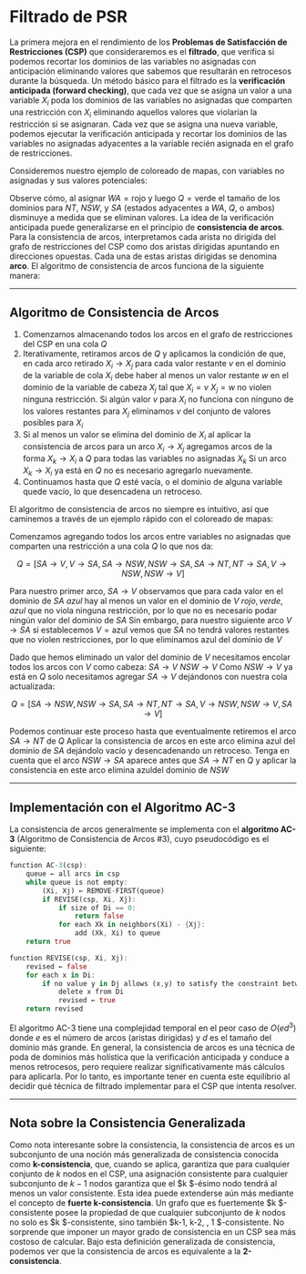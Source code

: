 # Filtrado de PSR

La primera mejora en el rendimiento de los **Problemas de Satisfacción de Restricciones (CSP)** que consideraremos es el **filtrado**, que verifica si podemos recortar los dominios de las variables no asignadas con anticipación eliminando valores que sabemos que resultarán en retrocesos durante la búsqueda. Un método básico para el filtrado es la **verificación anticipada (forward checking)**, que cada vez que se asigna un valor a una variable $X_i$ poda los dominios de las variables no asignadas que comparten una restricción con $X_i$ eliminando aquellos valores que violarían la restricción si se asignaran. Cada vez que se asigna una nueva variable, podemos ejecutar la verificación anticipada y recortar los dominios de las variables no asignadas adyacentes a la variable recién asignada en el grafo de restricciones.

Consideremos nuestro ejemplo de coloreado de mapas, con variables no asignadas y sus valores potenciales:

Observe cómo, al asignar $WA = \text{rojo}$ y luego $Q = \text{verde}$ el tamaño de los dominios para $NT$, $NSW$, y $SA$ (estados adyacentes a $WA$, $Q$, o ambos) disminuye a medida que se eliminan valores. La idea de la verificación anticipada puede generalizarse en el principio de **consistencia de arcos**. Para la consistencia de arcos, interpretamos cada arista no dirigida del grafo de restricciones del CSP como dos aristas dirigidas apuntando en direcciones opuestas. Cada una de estas aristas dirigidas se denomina **arco**. El algoritmo de consistencia de arcos funciona de la siguiente manera:

---

## Algoritmo de Consistencia de Arcos

1. Comenzamos almacenando todos los arcos en el grafo de restricciones del CSP en una cola $Q$
2. Iterativamente, retiramos arcos de $Q$ y aplicamos la condición de que, en cada arco retirado $X_i \rightarrow X_j$ para cada valor restante $v$ en el dominio de la variable de cola $X_i$ debe haber al menos un valor restante $w$ en el dominio de la variable de cabeza $X_j$ tal que $X_i = v$ $X_j = w$ no violen ninguna restricción. Si algún valor $v$ para $X_i$ no funciona con ninguno de los valores restantes para $X_j$ eliminamos $v$ del conjunto de valores posibles para $X_i$
3. Si al menos un valor se elimina del dominio de $X_i$ al aplicar la consistencia de arcos para un arco $X_i \rightarrow X_j$ agregamos arcos de la forma $X_k \rightarrow X_i$ a $Q$ para todas las variables no asignadas $X_k$ Si un arco $X_k \rightarrow X_i$ ya está en $Q$ no es necesario agregarlo nuevamente.
4. Continuamos hasta que $Q$ esté vacía, o el dominio de alguna variable quede vacío, lo que desencadena un retroceso.

El algoritmo de consistencia de arcos no siempre es intuitivo, así que caminemos a través de un ejemplo rápido con el coloreado de mapas:

Comenzamos agregando todos los arcos entre variables no asignadas que comparten una restricción a una cola $Q$ lo que nos da:

$$
Q = [
SA \rightarrow V, V \rightarrow SA, SA \rightarrow NSW, NSW \rightarrow SA, SA \rightarrow NT, NT \rightarrow SA, V \rightarrow NSW, NSW \rightarrow V]
$$

Para nuestro primer arco, $SA \rightarrow V$ observamos que para cada valor en el dominio de $SA$ ${azul}$ hay al menos un valor en el dominio de $V$ ${rojo, verde, azul}$ que no viola ninguna restricción, por lo que no es necesario podar ningún valor del dominio de $SA$ Sin embargo, para nuestro siguiente arco $V \rightarrow SA$ si establecemos $V = \text{azul}$ vemos que $SA$ no tendrá valores restantes que no violen restricciones, por lo que eliminamos $\text{azul}$ del dominio de $V$

Dado que hemos eliminado un valor del dominio de $V$ necesitamos encolar todos los arcos con $V$ como cabeza: $SA \rightarrow V$ $NSW \rightarrow V$ Como $NSW \rightarrow V$ ya está en $Q$ solo necesitamos agregar $SA \rightarrow V$ dejándonos con nuestra cola actualizada:

$$
Q = [SA \rightarrow NSW, NSW \rightarrow SA, SA \rightarrow NT, NT \rightarrow SA, V \rightarrow NSW, NSW \rightarrow V, SA \rightarrow V]
$$

Podemos continuar este proceso hasta que eventualmente retiremos el arco $SA \rightarrow NT$ de $Q$ Aplicar la consistencia de arcos en este arco elimina $\text{azul}$ del dominio de $SA$ dejándolo vacío y desencadenando un retroceso. Tenga en cuenta que el arco $NSW \rightarrow SA$ aparece antes que $SA \rightarrow NT$ en $Q$ y aplicar la consistencia en este arco elimina $\text{azul}$del dominio de $NSW$

---

## Implementación con el Algoritmo AC-3

La consistencia de arcos generalmente se implementa con el **algoritmo AC-3** (Algoritmo de Consistencia de Arcos #3), cuyo pseudocódigo es el siguiente:

```rust
function AC-3(csp):
    queue ← all arcs in csp
    while queue is not empty:
        (Xi, Xj) ← REMOVE-FIRST(queue)
        if REVISE(csp, Xi, Xj):
            if size of Di == 0:
                return false
            for each Xk in neighbors(Xi) - {Xj}:
                add (Xk, Xi) to queue
    return true

function REVISE(csp, Xi, Xj):
    revised ← false
    for each x in Di:
        if no value y in Dj allows (x,y) to satisfy the constraint between Xi and Xj:
            delete x from Di
            revised ← true
    return revised
```

El algoritmo AC-3 tiene una complejidad temporal en el peor caso de $O(ed^3)$ donde $e$ es el número de arcos (aristas dirigidas) y $d$ es el tamaño del dominio más grande. En general, la consistencia de arcos es una técnica de poda de dominios más holística que la verificación anticipada y conduce a menos retrocesos, pero requiere realizar significativamente más cálculos para aplicarla. Por lo tanto, es importante tener en cuenta este equilibrio al decidir qué técnica de filtrado implementar para el CSP que intenta resolver.

---

## Nota sobre la Consistencia Generalizada

Como nota interesante sobre la consistencia, la consistencia de arcos es un subconjunto de una noción más generalizada de consistencia conocida como **k-consistencia**, que, cuando se aplica, garantiza que para cualquier conjunto de $k$ nodos en el CSP, una asignación consistente para cualquier subconjunto de $k-1$ nodos garantiza que el $k $-ésimo nodo tendrá al menos un valor consistente. Esta idea puede extenderse aún más mediante el concepto de **fuerte k-consistencia**. Un grafo que es fuertemente $k $-consistente posee la propiedad de que cualquier subconjunto de $k$ nodos no solo es $k $-consistente, sino también $k-1, k-2, \dots, 1 $-consistente. No sorprende que imponer un mayor grado de consistencia en un CSP sea más costoso de calcular. Bajo esta definición generalizada de consistencia, podemos ver que la consistencia de arcos es equivalente a la **2-consistencia**.
